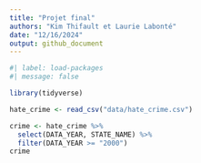 ```yaml
---
title: "Projet final"
authors: "Kim Thifault et Laurie Labonté"
date: "12/16/2024"
output: github_document
---
```


```r
#| label: load-packages
#| message: false

library(tidyverse) 
```


```r
hate_crime <- read_csv("data/hate_crime.csv")
```


```r
crime <- hate_crime %>%
  select(DATA_YEAR, STATE_NAME) %>%
  filter(DATA_YEAR >= "2000")
crime
```


